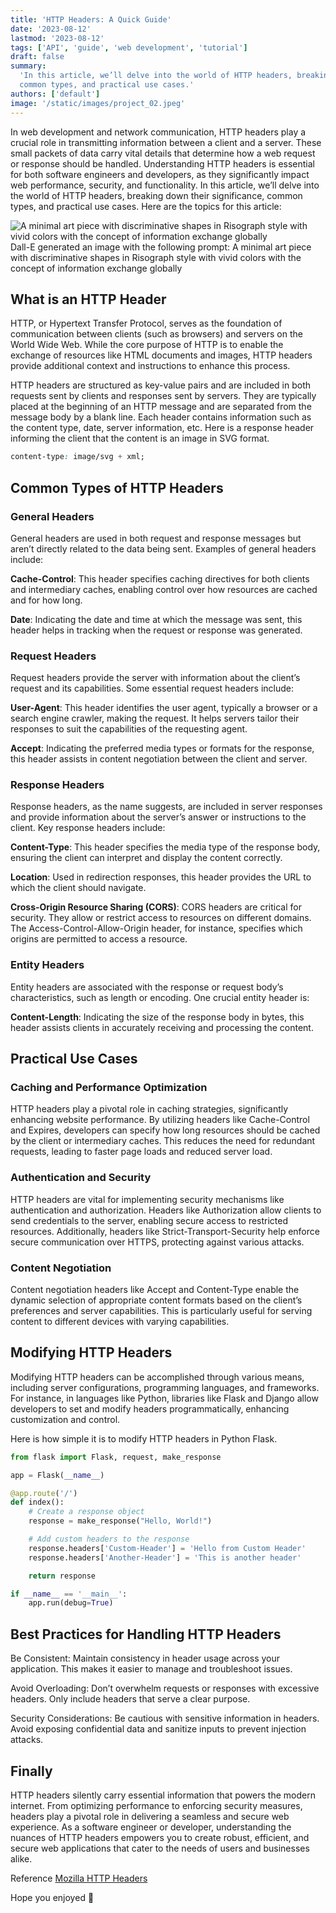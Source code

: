 ```yaml
---
title: 'HTTP Headers: A Quick Guide'
date: '2023-08-12'
lastmod: '2023-08-12'
tags: ['API', 'guide', 'web development', 'tutorial']
draft: false
summary:
  'In this article, we’ll delve into the world of HTTP headers, breaking down their significance,
  common types, and practical use cases.'
authors: ['default']
image: '/static/images/project_02.jpeg'
---
```


In web development and network communication, HTTP headers play a crucial role in transmitting
information between a client and a server. These small packets of data carry vital details that
determine how a web request or response should be handled. Understanding HTTP headers is essential
for both software engineers and developers, as they significantly impact web performance, security,
and functionality. In this article, we’ll delve into the world of HTTP headers, breaking down their
significance, common types, and practical use cases. Here are the topics for this article:

<TOCInline toc={props.toc} exclude="Introduction" />

![A minimal art piece with discriminative shapes in Risograph style with vivid colors with the concept of information exchange globally](https://miro.medium.com/v2/resize:fit:800/1*0QwanZTMR3RoMngisjJgog.jpeg)
Dall-E generated an image with the following prompt: A minimal art piece with discriminative shapes
in Risograph style with vivid colors with the concept of information exchange globally

## What is an HTTP Header

HTTP, or Hypertext Transfer Protocol, serves as the foundation of communication between clients
(such as browsers) and servers on the World Wide Web. While the core purpose of HTTP is to enable
the exchange of resources like HTML documents and images, HTTP headers provide additional context
and instructions to enhance this process.

HTTP headers are structured as key-value pairs and are included in both requests sent by clients and
responses sent by servers. They are typically placed at the beginning of an HTTP message and are
separated from the message body by a blank line. Each header contains information such as the
content type, date, server information, etc. Here is a response header informing the client that the
content is an image in SVG format.

```css
content-type: image/svg + xml;
```

## Common Types of HTTP Headers

### General Headers

General headers are used in both request and response messages but aren’t directly related to the
data being sent. Examples of general headers include:

**Cache-Control**: This header specifies caching directives for both clients and intermediary
caches, enabling control over how resources are cached and for how long.

**Date**: Indicating the date and time at which the message was sent, this header helps in tracking
when the request or response was generated.

### Request Headers

Request headers provide the server with information about the client’s request and its capabilities.
Some essential request headers include:

**User-Agent**: This header identifies the user agent, typically a browser or a search engine
crawler, making the request. It helps servers tailor their responses to suit the capabilities of the
requesting agent.

**Accept**: Indicating the preferred media types or formats for the response, this header assists in
content negotiation between the client and server.

### Response Headers

Response headers, as the name suggests, are included in server responses and provide information
about the server’s answer or instructions to the client. Key response headers include:

**Content-Type**: This header specifies the media type of the response body, ensuring the client can
interpret and display the content correctly.

**Location**: Used in redirection responses, this header provides the URL to which the client should
navigate.

**Cross-Origin Resource Sharing (CORS)**: CORS headers are critical for security. They allow or
restrict access to resources on different domains. The Access-Control-Allow-Origin header, for
instance, specifies which origins are permitted to access a resource.

### Entity Headers

Entity headers are associated with the response or request body’s characteristics, such as length or
encoding. One crucial entity header is:

**Content-Length**: Indicating the size of the response body in bytes, this header assists clients
in accurately receiving and processing the content.

## Practical Use Cases

### Caching and Performance Optimization

HTTP headers play a pivotal role in caching strategies, significantly enhancing website performance.
By utilizing headers like Cache-Control and Expires, developers can specify how long resources
should be cached by the client or intermediary caches. This reduces the need for redundant requests,
leading to faster page loads and reduced server load.

### Authentication and Security

HTTP headers are vital for implementing security mechanisms like authentication and authorization.
Headers like Authorization allow clients to send credentials to the server, enabling secure access
to restricted resources. Additionally, headers like Strict-Transport-Security help enforce secure
communication over HTTPS, protecting against various attacks.

### Content Negotiation

Content negotiation headers like Accept and Content-Type enable the dynamic selection of appropriate
content formats based on the client’s preferences and server capabilities. This is particularly
useful for serving content to different devices with varying capabilities.

## Modifying HTTP Headers

Modifying HTTP headers can be accomplished through various means, including server configurations,
programming languages, and frameworks. For instance, in languages like Python, libraries like Flask
and Django allow developers to set and modify headers programmatically, enhancing customization and
control.

Here is how simple it is to modify HTTP headers in Python Flask.

```Python
from flask import Flask, request, make_response

app = Flask(__name__)

@app.route('/')
def index():
    # Create a response object
    response = make_response("Hello, World!")

    # Add custom headers to the response
    response.headers['Custom-Header'] = 'Hello from Custom Header'
    response.headers['Another-Header'] = 'This is another header'

    return response

if __name__ == '__main__':
    app.run(debug=True)
```

## Best Practices for Handling HTTP Headers

Be Consistent: Maintain consistency in header usage across your application. This makes it easier to
manage and troubleshoot issues.

Avoid Overloading: Don’t overwhelm requests or responses with excessive headers. Only include
headers that serve a clear purpose.

Security Considerations: Be cautious with sensitive information in headers. Avoid exposing
confidential data and sanitize inputs to prevent injection attacks.

## Finally

HTTP headers silently carry essential information that powers the modern internet. From optimizing
performance to enforcing security measures, headers play a pivotal role in delivering a seamless and
secure web experience. As a software engineer or developer, understanding the nuances of HTTP
headers empowers you to create robust, efficient, and secure web applications that cater to the
needs of users and businesses alike.

Reference [Mozilla HTTP Headers](https://developer.mozilla.org/en-US/docs/Web/HTTP/Headers)

Hope you enjoyed 👏
